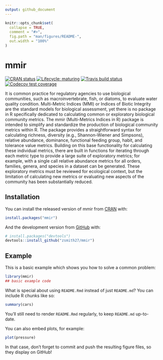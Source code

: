 ```yaml
---
output: github_document
---
```


<!-- README.md is generated from README.Rmd. Please edit that file -->

```r
knitr::opts_chunk$set(
  collapse = TRUE,
  comment = "#>",
  fig.path = "man/figures/README-",
  out.width = "100%"
)
```

# mmir

<!-- badges: start -->
[![CRAN status](https://www.r-pkg.org/badges/version/mmir)](https://CRAN.R-project.org/package=mmir)
[![Lifecycle: maturing](https://img.shields.io/badge/lifecycle-maturing-blue.svg)](https://www.tidyverse.org/lifecycle/#maturing)
[![Travis build status](https://travis-ci.org/zsmith27/mmir.svg?branch=master)](https://travis-ci.org/zsmith27/mmir)
[![Codecov test coverage](https://codecov.io/gh/zsmith27/mmir/branch/master/graph/badge.svg)](https://codecov.io/gh/zsmith27/mmir?branch=master)
<!-- badges: end -->

It is common practice for regulatory agencies to use biological communities, such as macroinvertebrate, fish, or diatoms, to evaluate water quality condition. Multi-Metric Indices (MMI) or Indices of Biotic Integrity are the standard models for biological assessment, yet there is no package in R specifically dedicated to calculating common or exploratory biological community metrics. The mmir (Multi-Metrics Indices in R) package is intended to simplify and standardize the production of biological community metrics within R. The package provides a straightforward syntax for calculating richness, diversity (e.g., Shannon-Wiener and Simpsons), relative abundance, dominance, functional feeding group, habit, and tolerance value metrics. Building on this base functionality for calculating these individual metrics, there are built in functions for iterating through each metric type to provide a large suite of exploratory metrics; for example, with a single call relative abundance metrics for all orders, families, genera, and species in a dataset can be generated. These exploratory metrics must be reviewed for ecological context, but the limitation of calculating new metrics or evaluating new aspects of the community has been substantially reduced.

## Installation

You can install the released version of mmir from [CRAN](https://CRAN.R-project.org) with:

``` r
install.packages("mmir")
```

And the development version from [GitHub](https://github.com/) with:

``` r
# install.packages("devtools")
devtools::install_github("zsmith27/mmir")
```
## Example

This is a basic example which shows you how to solve a common problem:

```r
library(mmir)
## basic example code
```

What is special about using `README.Rmd` instead of just `README.md`? You can include R chunks like so:

```r
summary(cars)
```

You'll still need to render `README.Rmd` regularly, to keep `README.md` up-to-date.

You can also embed plots, for example:

```r
plot(pressure)
```

In that case, don't forget to commit and push the resulting figure files, so they display on GitHub!
